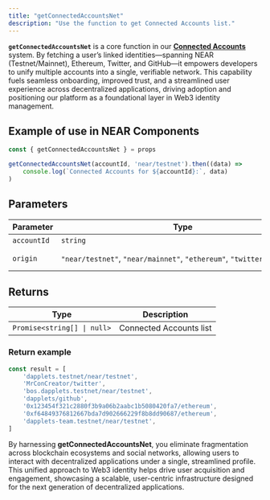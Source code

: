 ```yaml
---
title: "getConnectedAccountsNet"
description: "Use the function to get Connected Accounts list."
---
```


**`getConnectedAccountsNet`** is a core function in our [**Connected Accounts**](https://dapplets.mintlify.app/products/ca) system. By fetching a user’s linked identities—spanning NEAR (Testnet/Mainnet), Ethereum, Twitter, and GitHub—it empowers developers to unify multiple accounts into a single, verifiable network. This capability fuels seamless onboarding, improved trust, and a streamlined user experience across decentralized applications, driving adoption and positioning our platform as a foundational layer in Web3 identity management.

## Example of use in NEAR Components

```javascript
const { getConnectedAccountsNet } = props

getConnectedAccountsNet(accountId, 'near/testnet').then((data) =>
	console.log(`Connected Accounts for ${accountId}:`, data)
)
```

## Parameters

| **Parameter** | Type                                                                      | **Description** |
| ------------- | ------------------------------------------------------------------------- | --------------- |
| `accountId`   | `string`                                                                  | Account ID      |
| `origin`      | `"near/testnet"`, `"near/mainnet"`, `"ethereum"`, `"twitter"`, `"github"` | Account Origin  |

## Returns

| **Type**                    | **Description**         |
| --------------------------- | ----------------------- |
| `Promise<string[] \| null>` | Connected Accounts list |

### Return example

```javascript
const result = [
	'dapplets.testnet/near/testnet',
	'MrConCreator/twitter',
	'bos.dapplets.testnet/near/testnet',
	'dapplets/github',
	'0x123454f321c2880f3b9a06b2aabc1b5080420fa7/ethereum',
	'0xf64849376812667bda7d902666229f8b8dd90687/ethereum',
	'dapplets-team.testnet/near/testnet',
]
```

By harnessing **getConnectedAccountsNet**, you eliminate fragmentation across blockchain ecosystems and social networks, allowing users to interact with decentralized applications under a single, streamlined profile. This unified approach to Web3 identity helps drive user acquisition and engagement, showcasing a scalable, user-centric infrastructure designed for the next generation of decentralized applications.